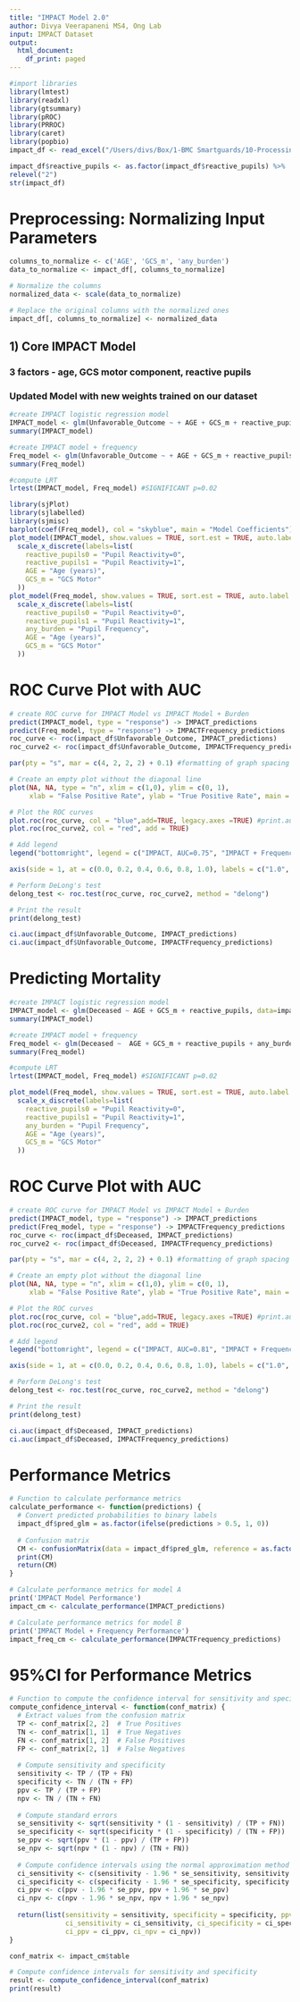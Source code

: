 ```yaml
---
title: "IMPACT Model 2.0"
author: Divya Veerapaneni MS4, Ong Lab
input: IMPACT Dataset 
output:
  html_document:
    df_print: paged
---
```


```r
#import libraries
library(lmtest)
library(readxl)
library(gtsummary)
library(pROC)
library(PRROC)
library(caret)
library(popbio)
impact_df <- read_excel("/Users/divs/Box/1-BMC Smartguards/10-Processing and Visualization/8-TBI Pupillometry/Data/Intermediate Datasets/Impact_Dataset_2.xlsx")

impact_df$reactive_pupils <- as.factor(impact_df$reactive_pupils) %>%
relevel("2")
str(impact_df)
```
# Preprocessing: Normalizing Input Parameters
```r
columns_to_normalize <- c('AGE', 'GCS_m', 'any_burden')
data_to_normalize <- impact_df[, columns_to_normalize]

# Normalize the columns
normalized_data <- scale(data_to_normalize)

# Replace the original columns with the normalized ones
impact_df[, columns_to_normalize] <- normalized_data
```

## 1) Core IMPACT Model 
### 3 factors - age, GCS motor component, reactive pupils
### Updated Model with new weights trained on our dataset
```r

#create IMPACT logistic regression model 
IMPACT_model <- glm(Unfavorable_Outcome ~ + AGE + GCS_m + reactive_pupils, data=impact_df, family=binomial) 
summary(IMPACT_model)

#create IMPACT model + frequency
Freq_model <- glm(Unfavorable_Outcome ~ + AGE + GCS_m + reactive_pupils + any_burden, data=impact_df, family=binomial) 
summary(Freq_model)

#compute LRT
lrtest(IMPACT_model, Freq_model) #SIGNIFICANT p=0.02

library(sjPlot)
library(sjlabelled)
library(sjmisc)
barplot(coef(Freq_model), col = "skyblue", main = "Model Coefficients")
plot_model(IMPACT_model, show.values = TRUE, sort.est = TRUE, auto.label = FALSE, title ='Unfavorable Discharge Disposition', axis.title = c("Odds Ratio", "Model Factors")) + 
  scale_x_discrete(labels=list(
    reactive_pupils0 = "Pupil Reactivity=0",
    reactive_pupils1 = "Pupil Reactivity=1",
    AGE = "Age (years)",
    GCS_m = "GCS Motor"
  ))
plot_model(Freq_model, show.values = TRUE, sort.est = TRUE, auto.label = FALSE, title ='Unfavorable Discharge Disposition', axis.title = c("Odds Ratio", "Model Factors")) + 
  scale_x_discrete(labels=list(
    reactive_pupils0 = "Pupil Reactivity=0",
    reactive_pupils1 = "Pupil Reactivity=1",
    any_burden = "Pupil Frequency",
    AGE = "Age (years)",
    GCS_m = "GCS Motor"
  ))
```


# ROC Curve Plot with AUC
```r
# create ROC curve for IMPACT Model vs IMPACT Model + Burden
predict(IMPACT_model, type = "response") -> IMPACT_predictions
predict(Freq_model, type = "response") -> IMPACTFrequency_predictions
roc_curve <- roc(impact_df$Unfavorable_Outcome, IMPACT_predictions)
roc_curve2 <- roc(impact_df$Unfavorable_Outcome, IMPACTFrequency_predictions)

par(pty = "s", mar = c(4, 2, 2, 2) + 0.1) #formatting of graph spacing

# Create an empty plot without the diagonal line
plot(NA, NA, type = "n", xlim = c(1,0), ylim = c(0, 1), 
     xlab = "False Positive Rate", ylab = "True Positive Rate", main = "ROC Curve: Unfavorable Discharge Disposition", xaxt="n")

# Plot the ROC curves
plot.roc(roc_curve, col = "blue",add=TRUE, legacy.axes =TRUE) #print.auc=TRUE, print_auc.coords=c(0.5,0.5)
plot.roc(roc_curve2, col = "red", add = TRUE)

# Add legend
legend("bottomright", legend = c("IMPACT, AUC=0.75", "IMPACT + Frequency, AUC=0.78"), col = c("blue", "red"), lwd=3, text.font = 1, cex=0.8)

axis(side = 1, at = c(0.0, 0.2, 0.4, 0.6, 0.8, 1.0), labels = c("1.0", "0.8", "0.6", "0.4", "0.2", "0.0"))

# Perform DeLong's test
delong_test <- roc.test(roc_curve, roc_curve2, method = "delong")

# Print the result
print(delong_test)

ci.auc(impact_df$Unfavorable_Outcome, IMPACT_predictions) 
ci.auc(impact_df$Unfavorable_Outcome, IMPACTFrequency_predictions) 
```
# Predicting Mortality
```r

#create IMPACT logistic regression model 
IMPACT_model <- glm(Deceased ~ AGE + GCS_m + reactive_pupils, data=impact_df, family=binomial) 
summary(IMPACT_model)

#create IMPACT model + frequency
Freq_model <- glm(Deceased ~  AGE + GCS_m + reactive_pupils + any_burden, data=impact_df, family=binomial) 
summary(Freq_model)

#compute LRT
lrtest(IMPACT_model, Freq_model) #SIGNIFICANT p=0.02

plot_model(Freq_model, show.values = TRUE, sort.est = TRUE, auto.label = FALSE, title ='Death at Discharge', axis.title = c("Odds Ratio", "Model Factors")) + 
  scale_x_discrete(labels=list(
    reactive_pupils0 = "Pupil Reactivity=0",
    reactive_pupils1 = "Pupil Reactivity=1",
    any_burden = "Pupil Frequency",
    AGE = "Age (years)",
    GCS_m = "GCS Motor"
  ))
```
# ROC Curve Plot with AUC
```r
# create ROC curve for IMPACT Model vs IMPACT Model + Burden
predict(IMPACT_model, type = "response") -> IMPACT_predictions
predict(Freq_model, type = "response") -> IMPACTFrequency_predictions
roc_curve <- roc(impact_df$Deceased, IMPACT_predictions)
roc_curve2 <- roc(impact_df$Deceased, IMPACTFrequency_predictions)

par(pty = "s", mar = c(4, 2, 2, 2) + 0.1) #formatting of graph spacing

# Create an empty plot without the diagonal line
plot(NA, NA, type = "n", xlim = c(1,0), ylim = c(0, 1), 
     xlab = "False Positive Rate", ylab = "True Positive Rate", main = "ROC Curve: Death at Discharge", xaxt="n")

# Plot the ROC curves
plot.roc(roc_curve, col = "blue",add=TRUE, legacy.axes =TRUE) #print.auc=TRUE, print_auc.coords=c(0.5,0.5)
plot.roc(roc_curve2, col = "red", add = TRUE)

# Add legend
legend("bottomright", legend = c("IMPACT, AUC=0.81", "IMPACT + Frequency, AUC=0.89"), col = c("blue", "red"), lwd=3, text.font = 1, cex=0.8)

axis(side = 1, at = c(0.0, 0.2, 0.4, 0.6, 0.8, 1.0), labels = c("1.0", "0.8", "0.6", "0.4", "0.2", "0.0"))

# Perform DeLong's test
delong_test <- roc.test(roc_curve, roc_curve2, method = "delong")

# Print the result
print(delong_test)

ci.auc(impact_df$Deceased, IMPACT_predictions) 
ci.auc(impact_df$Deceased, IMPACTFrequency_predictions) 
```



# Performance Metrics
```r
# Function to calculate performance metrics
calculate_performance <- function(predictions) {
  # Convert predicted probabilities to binary labels
  impact_df$pred_glm = as.factor(ifelse(predictions > 0.5, 1, 0))
  
  # Confusion matrix
  CM <- confusionMatrix(data = impact_df$pred_glm, reference = as.factor(impact_df$Unfavorable_Outcome), positive = '1')
  print(CM)
  return(CM)
}

# Calculate performance metrics for model A
print('IMPACT Model Performance')
impact_cm <- calculate_performance(IMPACT_predictions)

# Calculate performance metrics for model B
print('IMPACT Model + Frequency Performance')
impact_freq_cm <- calculate_performance(IMPACTFrequency_predictions)
```
# 95%CI for Performance Metrics
```r
# Function to compute the confidence interval for sensitivity and specificity
compute_confidence_interval <- function(conf_matrix) {
  # Extract values from the confusion matrix
  TP <- conf_matrix[2, 2]  # True Positives
  TN <- conf_matrix[1, 1]  # True Negatives
  FN <- conf_matrix[1, 2]  # False Positives
  FP <- conf_matrix[2, 1]  # False Negatives
  
  # Compute sensitivity and specificity
  sensitivity <- TP / (TP + FN)
  specificity <- TN / (TN + FP)
  ppv <- TP / (TP + FP)
  npv <- TN / (TN + FN)
  
  # Compute standard errors
  se_sensitivity <- sqrt(sensitivity * (1 - sensitivity) / (TP + FN))
  se_specificity <- sqrt(specificity * (1 - specificity) / (TN + FP))
  se_ppv <- sqrt(ppv * (1 - ppv) / (TP + FP))
  se_npv <- sqrt(npv * (1 - npv) / (TN + FN))
  
  # Compute confidence intervals using the normal approximation method
  ci_sensitivity <- c(sensitivity - 1.96 * se_sensitivity, sensitivity + 1.96 * se_sensitivity)
  ci_specificity <- c(specificity - 1.96 * se_specificity, specificity + 1.96 * se_specificity)
  ci_ppv <- c(ppv - 1.96 * se_ppv, ppv + 1.96 * se_ppv)
  ci_npv <- c(npv - 1.96 * se_npv, npv + 1.96 * se_npv)
  
  return(list(sensitivity = sensitivity, specificity = specificity, ppv = ppv, npv = npv,
              ci_sensitivity = ci_sensitivity, ci_specificity = ci_specificity,
              ci_ppv = ci_ppv, ci_npv = ci_npv))
}

conf_matrix <- impact_cm$table

# Compute confidence intervals for sensitivity and specificity
result <- compute_confidence_interval(conf_matrix)
print(result)
```